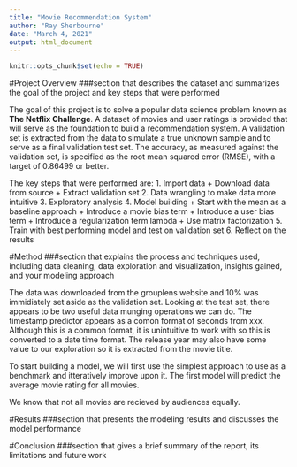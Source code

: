 ```yaml
---
title: "Movie Recommendation System"
author: "Ray Sherbourne"
date: "March 4, 2021"
output: html_document
---
```


```r
knitr::opts_chunk$set(echo = TRUE)
```

#Project Overview
###section that describes the dataset and summarizes the goal of the project and key steps that were performed

The goal of this project is to solve a popular data science problem known as **The Netflix Challenge**. A dataset of movies and user ratings is provided that will serve as the foundation to build a recommendation system. A validation set is extracted from the data to simulate a true unknown sample and to serve as a final validation test set. The accuracy, as measured against the validation set, is specified as the root mean squared error (RMSE), with a target of 0.86499 or better.

The key steps that were performed are:
1. Import data
  + Download data from source
  + Extract validation set
2. Data wrangling to make data more intuitive
3. Exploratory analysis
4. Model building
  + Start with the mean as a baseline approach
  + Introduce a movie bias term
  + Introduce a user bias term
  + Introduce a regularization term lambda
  + Use matrix factorization
5. Train with best performing model and test on validation set
6. Reflect on the results

#Method
###section that explains the process and techniques used, including data cleaning, data exploration and visualization, insights gained, and your modeling approach

The data was downloaded from the grouplens website and 10% was immidiately set aside as the validation set. Looking at the test set, there appears to be two useful data munging operations we can do. The timestamp predictor appears as a comon format of seconds from xxx. Although this is a common format, it is unintuitive to work with so this is converted to a date time format. The release year may also have some value to our exploration so it is extracted from the movie title.











To start building a model, we will first use the simplest approach to use as a benchmark and itteratively improve upon it. The first model will predict the average movie rating for all movies. 

We know that not all movies are recieved by audiences equally. 

#Results
###section that presents the modeling results and discusses the model performance

#Conclusion
###section that gives a brief summary of the report, its limitations and future work
